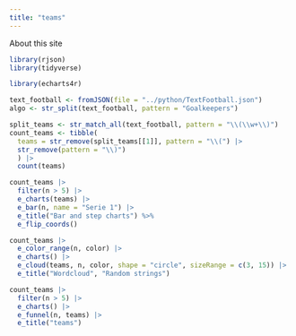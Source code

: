```yaml
---
title: "teams"
---
```


About this site

```r
library(rjson)
library(tidyverse)

library(echarts4r)

text_football <- fromJSON(file = "../python/TextFootball.json")
algo <- str_split(text_football, pattern = "Goalkeepers")

split_teams <- str_match_all(text_football, pattern = "\\(\\w+\\)")
count_teams <- tibble(
  teams = str_remove(split_teams[[1]], pattern = "\\(") |> 
  str_remove(pattern = "\\)")
  ) |> 
  count(teams)

count_teams |> 
  filter(n > 5) |> 
  e_charts(teams) |> 
  e_bar(n, name = "Serie 1") |> 
  e_title("Bar and step charts") %>%
  e_flip_coords()

count_teams |> 
  e_color_range(n, color) |> 
  e_charts() |> 
  e_cloud(teams, n, color, shape = "circle", sizeRange = c(3, 15)) |> 
  e_title("Wordcloud", "Random strings")

count_teams |> 
  filter(n > 5) |> 
  e_charts() |> 
  e_funnel(n, teams) |> 
  e_title("teams")

```
